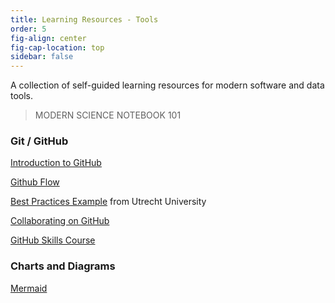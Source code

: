 ```yaml
---
title: Learning Resources - Tools
order: 5
fig-align: center
fig-cap-location: top
sidebar: false
---
```


A collection of self-guided learning resources for modern software and data tools.

> MODERN SCIENCE NOTEBOOK 101

### Git / GitHub

[Introduction to GitHub](https://rainsworth.github.io/intro-to-github)

[Github Flow](https://docs.github.com/en/get-started/quickstart/github-flow)

[Best Practices Example](https://github.com/UtrechtUniversity/best-practices#best-practices) from Utrecht University

[Collaborating on GitHub](https://rainsworth.github.io/intro-to-github/06_Collaboration.html)

[GitHub Skills Course](https://skills.github.com/)


### Charts and Diagrams

[Mermaid](https://mermaid.js.org/#/)



